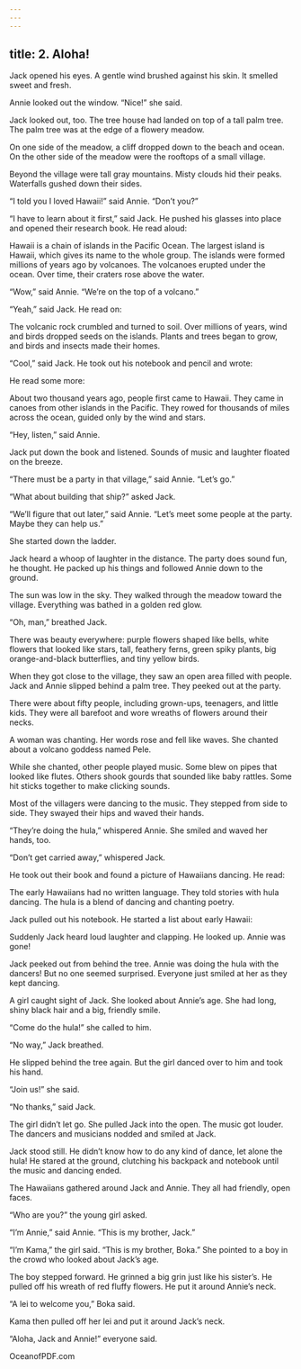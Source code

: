```yaml
---
---
---
```

title: 2. Aloha!
---



Jack opened his eyes. A gentle wind brushed against his skin. It smelled sweet and fresh.

Annie looked out the window. “Nice!” she said.

Jack looked out, too. The tree house had landed on top of a tall palm tree. The palm tree was at the edge of a flowery meadow.

On one side of the meadow, a cliff dropped down to the beach and ocean. On the other side of the meadow were the rooftops of a small village.

Beyond the village were tall gray mountains. Misty clouds hid their peaks. Waterfalls gushed down their sides.



“I told you I loved Hawaii!” said Annie. “Don’t you?”

“I have to learn about it first,” said Jack. He pushed his glasses into place and opened their research book. He read aloud:

Hawaii is a chain of islands in the Pacific Ocean. The largest island is Hawaii, which gives its name to the whole group. The islands were formed millions of years ago by volcanoes. The volcanoes erupted under the ocean. Over time, their craters rose above the water.



“Wow,” said Annie. “We’re on the top of a volcano.”

“Yeah,” said Jack. He read on:

The volcanic rock crumbled and turned to soil. Over millions of years, wind and birds dropped seeds on the islands. Plants and trees began to grow, and birds and insects made their homes.



“Cool,” said Jack. He took out his notebook and pencil and wrote:



He read some more:

About two thousand years ago, people first came to Hawaii. They came in canoes from other islands in the Pacific. They rowed for thousands of miles across the ocean, guided only by the wind and stars.



“Hey, listen,” said Annie.

Jack put down the book and listened. Sounds of music and laughter floated on the breeze.

“There must be a party in that village,” said Annie. “Let’s go.”

“What about building that ship?” asked Jack.

“We’ll figure that out later,” said Annie. “Let’s meet some people at the party. Maybe they can help us.”

She started down the ladder.

Jack heard a whoop of laughter in the distance. The party does sound fun, he thought. He packed up his things and followed Annie down to the ground.

The sun was low in the sky. They walked through the meadow toward the village. Everything was bathed in a golden red glow.

“Oh, man,” breathed Jack.

There was beauty everywhere: purple flowers shaped like bells, white flowers that looked like stars, tall, feathery ferns, green spiky plants, big orange-and-black butterflies, and tiny yellow birds.

When they got close to the village, they saw an open area filled with people. Jack and Annie slipped behind a palm tree. They peeked out at the party.

There were about fifty people, including grown-ups, teenagers, and little kids. They were all barefoot and wore wreaths of flowers around their necks.

A woman was chanting. Her words rose and fell like waves. She chanted about a volcano goddess named Pele.

While she chanted, other people played music. Some blew on pipes that looked like flutes. Others shook gourds that sounded like baby rattles. Some hit sticks together to make clicking sounds.

Most of the villagers were dancing to the music. They stepped from side to side. They swayed their hips and waved their hands.

“They’re doing the hula,” whispered Annie. She smiled and waved her hands, too.

“Don’t get carried away,” whispered Jack.

He took out their book and found a picture of Hawaiians dancing. He read:

The early Hawaiians had no written language. They told stories with hula dancing. The hula is a blend of dancing and chanting poetry.



Jack pulled out his notebook. He started a list about early Hawaii:



Suddenly Jack heard loud laughter and clapping. He looked up. Annie was gone!

Jack peeked out from behind the tree. Annie was doing the hula with the dancers! But no one seemed surprised. Everyone just smiled at her as they kept dancing.

A girl caught sight of Jack. She looked about Annie’s age. She had long, shiny black hair and a big, friendly smile.

“Come do the hula!” she called to him.

“No way,” Jack breathed.

He slipped behind the tree again. But the girl danced over to him and took his hand.

“Join us!” she said.

“No thanks,” said Jack.

The girl didn’t let go. She pulled Jack into the open. The music got louder. The dancers and musicians nodded and smiled at Jack.



Jack stood still. He didn’t know how to do any kind of dance, let alone the hula! He stared at the ground, clutching his backpack and notebook until the music and dancing ended.

The Hawaiians gathered around Jack and Annie. They all had friendly, open faces.

“Who are you?” the young girl asked.

“I’m Annie,” said Annie. “This is my brother, Jack.”

“I’m Kama,” the girl said. “This is my brother, Boka.” She pointed to a boy in the crowd who looked about Jack’s age.

The boy stepped forward. He grinned a big grin just like his sister’s. He pulled off his wreath of red fluffy flowers. He put it around Annie’s neck.

“A lei to welcome you,” Boka said.

Kama then pulled off her lei and put it around Jack’s neck.

“Aloha, Jack and Annie!” everyone said.

OceanofPDF.com